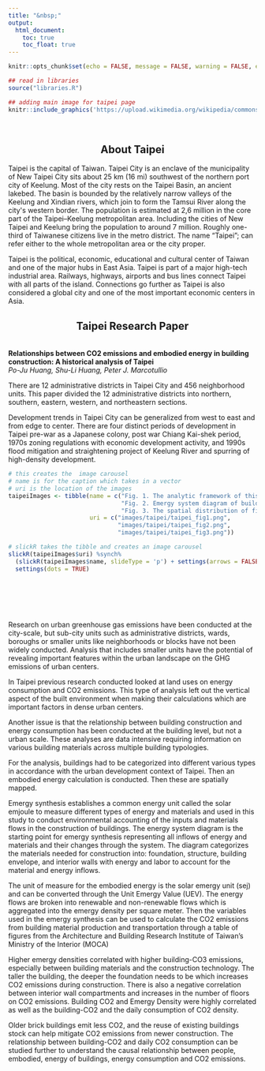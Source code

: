 ```yaml
---
title: "&nbsp;"
output:
  html_document:
    toc: true
    toc_float: true
---
```


```r
knitr::opts_chunk$set(echo = FALSE, message = FALSE, warning = FALSE, error = FALSE )

## read in libraries
source("libraries.R")
```


```r
## adding main image for taipei page
knitr::include_graphics('https://upload.wikimedia.org/wikipedia/commons/e/e4/1_taipei_sunrise_panorama_dxr_edit_pangen_141215_1.jpg')
```

<br>

<h2 style = text-align:center> About Taipei</h2>

Taipei is the capital of Taiwan. Taipei City is an enclave of the municipality of New Taipei City
sits about 25 km (16 mi) southwest of the northern port city of Keelung. Most of the city rests
on the Taipei Basin, an ancient lakebed. The basin is bounded by the relatively narrow valleys of
the Keelung and Xindian rivers, which join to form the Tamsui River along the city&#39;s western
border. The population is estimated at 2,6 million in the core part of the Taipei–Keelung
metropolitan area. Including the cities of New Taipei and Keelung bring the population to
around 7 million. Roughly one-third of Taiwanese citizens live in the metro district. The name
"Taipei"; can refer either to the whole metropolitan area or the city proper.  

Taipei is the political, economic, educational and cultural center of Taiwan and one of the major
hubs in East Asia. Taipei is part of a major high-tech industrial area. Railways, highways, airports
and bus lines connect Taipei with all parts of the island. Connections go further as Taipei is also
considered a global city and one of the most important economic centers in Asia.

<h2 style = text-align:center> Taipei Research Paper </h2>

<br>
**Relationships between CO2 emissions and embodied energy in building construction: A historical analysis of Taipei**  
*Po-Ju Huang, Shu-Li Huang, Peter J. Marcotullio*
<br>

There are 12 administrative districts in Taipei City and 456 neighborhood units. This paper divided the 12 administrative districts into northern, southern, eastern, western, and northeastern sections.  
<Map>
 
Development trends in Taipei City can be generalized from west to east and from edge to center. There are four distinct periods of development in Taipei pre-war as a Japanese colony, post war Chiang Kai-shek period, 1970s zoning regulations with economic development activity, and 1990s flood mitigation and straightening project of Keelung River and spurring of high-density development.  

```r
# this creates the  image carousel
# name is for the caption which takes in a vector
# uri is the location of the images
taipeiImages <- tibble(name = c("Fig. 1. The analytic framework of this research.",
                                "Fig. 2. Emergy system diagram of building construction.",
                                "Fig. 3. The spatial distribution of five buildings types in Taipei."),
                       uri = c("images/taipei/taipei_fig1.png",
                               "images/taipei/taipei_fig2.png",
                               "images/taipei/taipei_fig3.png"))

# slickR takes the tibble and creates an image carousel
slickR(taipeiImages$uri) %synch%
  (slickR(taipeiImages$name, slideType = 'p') + settings(arrows = FALSE)) + 
  settings(dots = TRUE) 
```

<br>
<br>
<br>
<br>

Research on urban greenhouse gas emissions have been conducted at the city-scale, but sub-city units such as administrative districts, wards, boroughs or smaller units like neighborhoods or blocks have not been widely conducted. Analysis that includes smaller units have the potential of revealing important features within the urban landscape on the GHG emissions of urban centers.  
 
In Taipei previous research conducted looked at land uses on energy consumption and CO2 emissions. This type of analysis left out the vertical aspect of the built environment when making their calculations which are important factors in dense urban centers.  
 
Another issue is that the relationship between building construction and energy consumption has been conducted at the building level, but not a urban scale. These analyses are data intensive requiring information on various building materials across multiple building typologies.  
 
For the analysis, buildings had to be categorized into different various types in accordance with the urban development context of Taipei. Then an embodied energy calculation is conducted. Then these are spatially mapped.  

Emergy synthesis establishes a common energy unit called the solar emjoule to measure different types of energy and materials and used in this study to conduct environmental accounting of the inputs and materials flows in the construction of buildings. The energy system diagram is the starting point for emergy synthesis representing all inflows of energy and materials and their changes through the system. The diagram categorizes the materials needed for construction into: foundation,  structure, building envelope, and interior walls with energy and labor to account for the material and energy inflows.  
 
The unit of measure for the embodied energy is the solar emergy unit (sej) and can be converted through the Unit Emergy Value (UEV). The energy flows are broken into renewable and non-renewable flows which is aggregated into the emergy density per square meter. Then the variables used in the emergy synthesis can be used to calculate the CO2 emissions from building material production and transportation through a table of figures from the Architecture and Building Research Institute of Taiwan's Ministry of the Interior (MOCA)  
 
Higher emergy densities correlated with higher building-CO3 emissions, especially between building materials and the construction technology. The taller the building, the deeper the foundation needs to be which increases CO2 emissions during construction. There is also a negative correlation between interior wall compartments and increases in the number of floors on CO2 emissions. Building CO2 and Emergy Density were highly correlated as well as the building-CO2 and the daily consumption of CO2 density.  
  
Older brick buildings emit less CO2, and the reuse of existing buildings stock can help mitigate CO2 emissions from newer construction. The relationship between building-CO2 and daily CO2 consumption can be studied further to understand the causal relationship between people, embodied, energy of buildings, energy consumption and CO2 emissions.  


